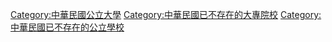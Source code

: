 [[Category:中華民國公立大學|Category:中華民國公立大學]]
[[Category:中華民國已不存在的大專院校|Category:中華民國已不存在的大專院校]]
[[Category:中華民國已不存在的公立學校|Category:中華民國已不存在的公立學校]]